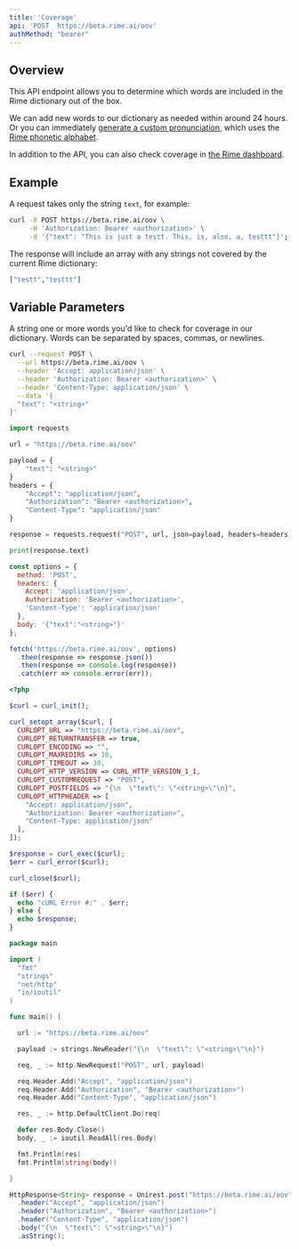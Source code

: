 ```yaml
---
title: 'Coverage'
api: 'POST  https://beta.rime.ai/oov'
authMethod: "bearer"
---
```


## Overview

This API endpoint allows you to determine which words are included in the Rime dictionary out of the box. 

We can add new words to our dictionary as needed within around 24 hours. Or you can immediately [generate a custom pronunciation](//api-reference/custom-pronunciation), which uses the [Rime phonetic alphabet](//api-reference/custom-pronunciation#rimes-phonetic-alphabet).

In addition to the API, you can also check coverage in [the Rime dashboard](/api-reference/custom-pronunciation#check-coverage).

## Example

A request takes only the string `text`, for example:

```bash
curl -X POST https://beta.rime.ai/oov \
     -H 'Authorization: Bearer <authorization>' \
     -d '{"text": "This is just a testt. This, is, also, a, testtt"}';
```

The response will include an array with any strings not covered by the current Rime dictionary:

```bash
["testt","testtt"]
```

## Variable Parameters

<ParamField body="text" type="string" required>
  A string one or more words you'd like to check for coverage in our dictionary. Words can be separated by spaces, commas, or newlines. 
</ParamField>

<RequestExample>

```bash cURL
curl --request POST \
  --url https://beta.rime.ai/oov \
  --header 'Accept: application/json' \
  --header 'Authorization: Bearer <authorization>' \
  --header 'Content-Type: application/json' \
  --data '{
  "text": "<string>"
}'
```

```python Python
import requests

url = "https://beta.rime.ai/oov"

payload = {
    "text": "<string>"
}
headers = {
    "Accept": "application/json",
    "Authorization": "Bearer <authorization>",
    "Content-Type": "application/json"
}

response = requests.request("POST", url, json=payload, headers=headers)

print(response.text)
```

```javascript JavaScript
const options = {
  method: 'POST',
  headers: {
    Accept: 'application/json',
    Authorization: 'Bearer <authorization>',
    'Content-Type': 'application/json'
  },
  body: '{"text":"<string>"}'
};

fetch('https://beta.rime.ai/oov', options)
  .then(response => response.json())
  .then(response => console.log(response))
  .catch(err => console.error(err));
```

```php PHP
<?php

$curl = curl_init();

curl_setopt_array($curl, [
  CURLOPT_URL => "https://beta.rime.ai/oov",
  CURLOPT_RETURNTRANSFER => true,
  CURLOPT_ENCODING => "",
  CURLOPT_MAXREDIRS => 10,
  CURLOPT_TIMEOUT => 30,
  CURLOPT_HTTP_VERSION => CURL_HTTP_VERSION_1_1,
  CURLOPT_CUSTOMREQUEST => "POST",
  CURLOPT_POSTFIELDS => "{\n  \"text\": \"<string>\"\n}",
  CURLOPT_HTTPHEADER => [
    "Accept: application/json",
    "Authorization: Bearer <authorization>",
    "Content-Type: application/json"
  ],
]);

$response = curl_exec($curl);
$err = curl_error($curl);

curl_close($curl);

if ($err) {
  echo "cURL Error #:" . $err;
} else {
  echo $response;
}
```

```go Go
package main

import (
  "fmt"
  "strings"
  "net/http"
  "io/ioutil"
)

func main() {

  url := "https://beta.rime.ai/oov"

  payload := strings.NewReader("{\n  \"text\": \"<string>\"\n}")

  req, _ := http.NewRequest("POST", url, payload)

  req.Header.Add("Accept", "application/json")
  req.Header.Add("Authorization", "Bearer <authorization>")
  req.Header.Add("Content-Type", "application/json")

  res, _ := http.DefaultClient.Do(req)

  defer res.Body.Close()
  body, _ := ioutil.ReadAll(res.Body)

  fmt.Println(res)
  fmt.Println(string(body))

}
```

```java Java
HttpResponse<String> response = Unirest.post("https://beta.rime.ai/oov")
  .header("Accept", "application/json")
  .header("Authorization", "Bearer <authorization>")
  .header("Content-Type", "application/json")
  .body("{\n  \"text\": \"<string>\"\n}")
  .asString();
```

</RequestExample>
